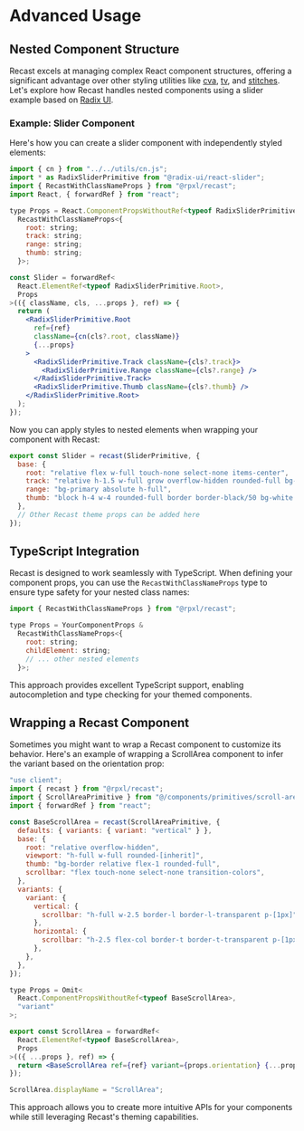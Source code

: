 # Advanced Usage

## Nested Component Structure

Recast excels at managing complex React component structures, offering a
significant advantage over other styling utilities like
[cva](https://cva.style/docs), [tv](https://www.tailwind-variants.org/), and
[stitches](https://stitches.dev/docs/variants). Let's explore how Recast handles
nested components using a slider example based on
[Radix UI](https://www.radix-ui.com/primitives/docs/components/slider).

### Example: Slider Component

Here's how you can create a slider component with independently styled elements:

```jsx
import { cn } from "../../utils/cn.js";
import * as RadixSliderPrimitive from "@radix-ui/react-slider";
import { RecastWithClassNameProps } from "@rpxl/recast";
import React, { forwardRef } from "react";

type Props = React.ComponentPropsWithoutRef<typeof RadixSliderPrimitive.Root> &
  RecastWithClassNameProps<{
    root: string;
    track: string;
    range: string;
    thumb: string;
  }>;

const Slider = forwardRef<
  React.ElementRef<typeof RadixSliderPrimitive.Root>,
  Props
>(({ className, cls, ...props }, ref) => {
  return (
    <RadixSliderPrimitive.Root
      ref={ref}
      className={cn(cls?.root, className)}
      {...props}
    >
      <RadixSliderPrimitive.Track className={cls?.track}>
        <RadixSliderPrimitive.Range className={cls?.range} />
      </RadixSliderPrimitive.Track>
      <RadixSliderPrimitive.Thumb className={cls?.thumb} />
    </RadixSliderPrimitive.Root>
  );
});
```

Now you can apply styles to nested elements when wrapping your component with
Recast:

```jsx
export const Slider = recast(SliderPrimitive, {
  base: {
    root: "relative flex w-full touch-none select-none items-center",
    track: "relative h-1.5 w-full grow overflow-hidden rounded-full bg-black",
    range: "bg-primary absolute h-full",
    thumb: "block h-4 w-4 rounded-full border border-black/50 bg-white shadow",
  },
  // Other Recast theme props can be added here
});
```

## TypeScript Integration

Recast is designed to work seamlessly with TypeScript. When defining your
component props, you can use the `RecastWithClassNameProps` type to ensure type
safety for your nested class names:

```jsx
import { RecastWithClassNameProps } from "@rpxl/recast";

type Props = YourComponentProps &
  RecastWithClassNameProps<{
    root: string;
    childElement: string;
    // ... other nested elements
  }>;
```

This approach provides excellent TypeScript support, enabling autocompletion and
type checking for your themed components.

## Wrapping a Recast Component

Sometimes you might want to wrap a Recast component to customize its behavior.
Here's an example of wrapping a ScrollArea component to infer the variant based
on the orientation prop:

```jsx
"use client";
import { recast } from "@rpxl/recast";
import { ScrollAreaPrimitive } from "@/components/primitives/scroll-area.tsx";
import { forwardRef } from "react";

const BaseScrollArea = recast(ScrollAreaPrimitive, {
  defaults: { variants: { variant: "vertical" } },
  base: {
    root: "relative overflow-hidden",
    viewport: "h-full w-full rounded-[inherit]",
    thumb: "bg-border relative flex-1 rounded-full",
    scrollbar: "flex touch-none select-none transition-colors",
  },
  variants: {
    variant: {
      vertical: {
        scrollbar: "h-full w-2.5 border-l border-l-transparent p-[1px]",
      },
      horizontal: {
        scrollbar: "h-2.5 flex-col border-t border-t-transparent p-[1px]",
      },
    },
  },
});

type Props = Omit<
  React.ComponentPropsWithoutRef<typeof BaseScrollArea>,
  "variant"
>;

export const ScrollArea = forwardRef<
  React.ElementRef<typeof BaseScrollArea>,
  Props
>(({ ...props }, ref) => {
  return <BaseScrollArea ref={ref} variant={props.orientation} {...props} />;
});

ScrollArea.displayName = "ScrollArea";
```

This approach allows you to create more intuitive APIs for your components while
still leveraging Recast's theming capabilities.

